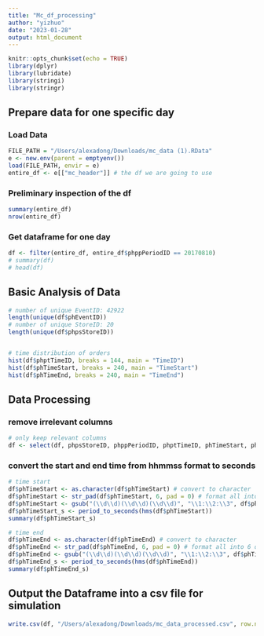 ```yaml
---
title: "Mc_df_processing"
author: "yizhuo"
date: "2023-01-28"
output: html_document
---
```


```r
knitr::opts_chunk$set(echo = TRUE)
library(dplyr)
library(lubridate)
library(stringi)
library(stringr)
```

## Prepare data for one specific day

### Load Data

```r
FILE_PATH = "/Users/alexadong/Downloads/mc_data (1).RData"
e <- new.env(parent = emptyenv())
load(FILE_PATH, envir = e)
entire_df <- e[["mc_header"]] # the df we are going to use
```

### Preliminary inspection of the df

```r
summary(entire_df)
nrow(entire_df)
```

### Get dataframe for one day
```r
df <- filter(entire_df, entire_df$phppPeriodID == 20170810)
# summary(df)
# head(df)

```


## Basic Analysis of Data
```r
# number of unique EventID: 42922
length(unique(df$phEventID))
# number of unique StoreID: 20
length(unique(df$phpsStoreID))


# time distribution of orders
hist(df$phptTimeID, breaks = 144, main = "TimeID")
hist(df$phTimeStart, breaks = 240, main = "TimeStart")
hist(df$phTimeEnd, breaks = 240, main = "TimeEnd")

```


## Data Processing

### remove irrelevant columns
```r
# only keep relevant columns
df <- select(df, phpsStoreID, phppPeriodID, phptTimeID, phTimeStart, phTimeEnd)
```

### convert the start and end time from hhmmss format to seconds
```r
# time start 
df$phTimeStart <- as.character(df$phTimeStart) # convert to character
df$phTimeStart <- str_pad(df$phTimeStart, 6, pad = 0) # format all into 6 digits
df$phTimeStart <- gsub("(\\d\\d)(\\d\\d)(\\d\\d)", "\\1:\\2:\\3", df$phTimeStart)
df$phTimeStart_s <- period_to_seconds(hms(df$phTimeStart))
summary(df$phTimeStart_s)

# time end
df$phTimeEnd <- as.character(df$phTimeEnd) # convert to character
df$phTimeEnd <- str_pad(df$phTimeEnd, 6, pad = 0) # format all into 6 digits
df$phTimeEnd <- gsub("(\\d\\d)(\\d\\d)(\\d\\d)", "\\1:\\2:\\3", df$phTimeEnd)
df$phTimeEnd_s <- period_to_seconds(hms(df$phTimeEnd))
summary(df$phTimeEnd_s)

```

## Output the Dataframe into a csv file for simulation

```r
write.csv(df, "/Users/alexadong/Downloads/mc_data_processed.csv", row.names=TRUE)

```

